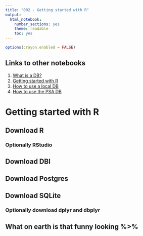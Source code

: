 ```yaml
---
title: "002 - Getting started with R"
output:
  html_notebook: 
    number_sections: yes
    theme: readable
    toc: yes
---
```


```r
options(crayon.enabled = FALSE)
```

## Links to other notebooks
1. [What is a DB?](001_What_is_a_database.nb.html)
2. [Getting started with R](002_Getting_started_with_R.nb.html)
3. [How to use a local DB](003_How_to_use_a_local_DB.nb.html)
4. [How to use the PSA DB](004_How_to_use_the_PSA_DB.nb.html)

# Getting started with R
## Download R
### Optionally RStudio
## Download DBI
## Download Postgres
## Download SQLite
### Optionally download dplyr and dbplyr
## What on earth is that funny looking %>%